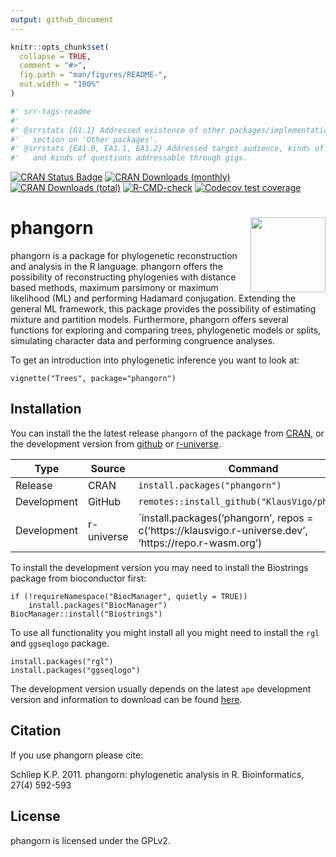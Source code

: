 ```yaml
---
output: github_document
---
```


<!-- README.md is generated from README.Rmd. Please edit that file -->

```r
knitr::opts_chunk$set(
  collapse = TRUE,
  comment = "#>",
  fig.path = "man/figures/README-",
  out.width = "100%"
)
```
```r
#' srr-tags-readme
#'
#' @srrstats {G1.1} Addressed existence of other packages/implementations in
#'   section on 'Other packages'.
#' @srrstats {EA1.0, EA1.1, EA1.2} Addressed target audience, kinds of data,
#'   and kinds of questions addressable through gigs.
```

<!-- badges: start -->
[![CRAN Status Badge](https://www.r-pkg.org/badges/version/phangorn)](https://cran.r-project.org/package=phangorn)
[![CRAN Downloads (monthly)](https://cranlogs.r-pkg.org/badges/phangorn)](https://cran.r-project.org/package=phangorn)
[![CRAN Downloads (total)](https://cranlogs.r-pkg.org/badges/grand-total/phangorn)](https://cran.r-project.org/package=phangorn)
[![R-CMD-check](https://github.com/KlausVigo/phangorn/actions/workflows/R-CMD-check.yaml/badge.svg)](https://github.com/KlausVigo/phangorn/actions/workflows/R-CMD-check.yaml)
[![Codecov test coverage](https://codecov.io/gh/KlausVigo/phangorn/branch/main/graph/badge.svg)](https://app.codecov.io/github/KlausVigo/phangorn?branch=main)
<!-- badges: end -->



# phangorn <img src='man/figures/logo.png' align="right" width="120" />


phangorn is a package for phylogenetic reconstruction and analysis in the R language. phangorn offers the possibility of reconstructing phylogenies with distance based methods, maximum parsimony or maximum likelihood (ML) and performing Hadamard conjugation. Extending the general ML framework, this package provides the possibility of estimating mixture and partition models. Furthermore, phangorn offers several functions for exploring and comparing trees, phylogenetic models or splits, simulating character data and performing congruence analyses. 

To get an introduction into phylogenetic inference you want to look at: 
```
vignette("Trees", package="phangorn")
```

## Installation

You can install the the latest release `phangorn` of the package from
[CRAN](https://CRAN.R-project.org/package=phangorn), or the development version 
from [github](https://github.com/KlausVigo/phangorn) or
[r-universe](https://klausvigo.r-universe.dev/phangorn).
                                                                 
                                                                 
| Type        | Source          | Command                                                      |
|-------------|-----------------|--------------------------------------------------------------|
| Release     | CRAN            | `install.packages("phangorn")`                                             |
| Development | GitHub          | `remotes::install_github("KlausVigo/phangorn")`                            |
| Development | r-universe      | `install.packages('phangorn', repos = c('https://klausvigo.r-universe.dev', 'https://repo.r-wasm.org') |

To install the development version you may need to install the Biostrings package from bioconductor first:
```
if (!requireNamespace("BiocManager", quietly = TRUE))
    install.packages("BiocManager")
BiocManager::install("Biostrings")
```
To use all functionality you might install all you might need to install the 
`rgl` and `ggseqlogo` package.  
```
install.packages("rgl")
install.packages("ggseqlogo")
```
The development version usually depends on the latest `ape` development 
version and information to download can be found 
[here](https://emmanuelparadis.github.io/ape_installation.html). 


## Citation

If you use phangorn please cite:

Schliep K.P. 2011. phangorn: phylogenetic analysis in R. Bioinformatics, 27(4) 592-593 


License
-------
phangorn is licensed under the GPLv2.
